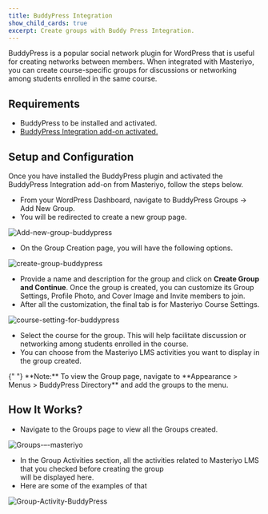 ```yaml
---
title: BuddyPress Integration
show_child_cards: true
excerpt: Create groups with Buddy Press Integration.
---
```


BuddyPress is a popular social network plugin for WordPress that is useful for creating networks between members. When integrated with Masteriyo, you can create course-specific groups for discussions or networking among students enrolled in the same course.

## Requirements

- BuddyPress to be installed and activated.
- [BuddyPress Integration add-on activated.](https://docs.masteriyo.com/getting-started/activate-masteriyo-addons)

## Setup and Configuration

Once you have installed the BuddyPress plugin and activated the BuddyPress Integration add-on from Masteriyo, follow the steps below.

- From your WordPress Dashboard, navigate to BuddyPress Groups -> Add New Group.
- You will be redirected to create a new group page.

![Add-new-group-buddypress](https://github.com/user-attachments/assets/2b833ca0-1bec-4459-9e0d-d6409727f27d)

- On the Group Creation page, you will have the following options.

![create-group-buddypress](https://github.com/user-attachments/assets/19219a9c-c247-4314-926a-600f23969360)

- Provide a name and description for the group and click on **Create Group and Continue**.
Once the group is created, you can customize its Group Settings, Profile Photo, and Cover Image and Invite members to join.  
- After all the customization, the final tab is for Masteriyo Course Settings.

![course-setting-for-buddypress](https://github.com/user-attachments/assets/372bf91c-117b-415b-b6bd-51ce2b1d01db)

- Select the course for the group. This will help facilitate discussion or networking among students enrolled in the course.
- You can choose from the Masteriyo LMS activities you want to display in the group created.

<Callout>
  {" "}  **Note:** To view the Group page, navigate to **Appearance > Menus > BuddyPress Directory** and add the groups to the menu. 
</Callout>

## How It Works? 

- Navigate to the Groups page to view all the Groups created. 

![Groups-–-masteriyo](https://github.com/user-attachments/assets/939903e2-378c-469b-88e0-2fca042697e8)

- In the Group Activities section, all the activities related to Masteriyo LMS that you checked before creating the group <br />
  will be displayed here. 
- Here are some of the examples of that

![Group-Activity-BuddyPress](https://github.com/user-attachments/assets/8fbd4553-9488-4287-ad3d-183d485d89aa)
